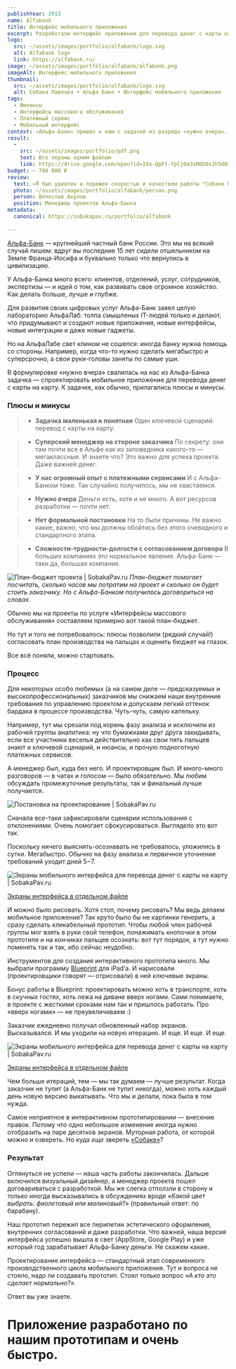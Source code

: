 ```yaml
---
publishYear: 2013
name: Alfabank
title: Интерфейс мобильного приложения
excerpt: Разработали интерфейс приложения для перевода денег с карты на карту.
logo:
  src: ~/assets/images/portfolio/alfabank/logo.svg
  alt: Alfabank logo
  link: https://alfabank.ru/
image: ~/assets/images/portfolio/alfabank/alfabank.png
imageAlt: Интерфейс мобильного приложения
thumbnail:
  src: ~/assets/images/portfolio/alfabank/logo.svg
  alt: Собака Павлова • Альфа Банк • Интерфейс мобильного приложения
tags:
  - Финансы
  - Интерфейсы массового обслуживания
  - Платежный сервис
  - Мобильный интерфейс
context: «Альфа-Банк» пришел к нам с задачей из разряда «нужно вчера». Поэтому темп мы сразу взяли быстрый — настолько, что скоростью работы даже удивили менеджера клиента.
result:
  -
    src: ~/assets/images/portfolio/pdf.png
    text: Все экраны одним файлом
    link: https://drive.google.com/open?id=1Vo-QpFY-Yplj0a3sM6D0xJh5d0xeUN5B&authuser=anton@sobakapav.ru
budget: ~ 700 000 ₽
review: 
  text: «Я был удивлен и поражен скоростью и качеством работы "Собаки Павловой". Очень профессиональный взгляд на проектирование интерфейсов, очень хорошо подготовлена документация для дизайнера. Плюс всю работу с дизайнером взяла на себя. Ну и, разумеется, очень крутые тексты!»
  photo: ~/assets/images/portfolio/alfabank/person.png
  person: Вячеслав Акулов
  position: Менеджер проектов Альфа-Банка
metadata:
  canonical: https://sobakapav.ru/portfolio/alfabank
  
---
```


[Альфа-Банк](https://alfabank.ru/) — крупнейший частный банк России. Это мы на всякий случай пишем: вдруг вы последние 15 лет сидели отшельником на Земле Франца-Иосифа и буквально только что вернулись в цивилизацию.

У Альфа-Банка много всего: клиентов, отделений, услуг, сотрудников, экспертизы — и идей о том, как развивать свое огромное хозяйство. Как делать больше, лучше и глубже.

Для развития своих цифровых услуг Альфа-Банк завел целую лабораторию АльфаЛаб: толпа смышленых IT-людей только и делают, что придумывают и создают новые приложения, новые интерфейсы, новые интеграции и даже новые гаджеты.

Но на АльфаЛабе свет клином не сошелся: иногда банку нужна помощь со стороны. Например, когда что-то нужно сделать мегабыстро и суперсрочно, а свои руки-головы заняты по самые уши.

В формулировке «нужно вчера» свалилась на нас из Альфа-Банка задачка — спроектировать мобильное приложение для перевода денег с карты на карту. К задачке, как обычно, прилагались плюсы и минусы.

### Плюсы и минусы

>+ **Задачка маленькая и понятная**
>Один ключевой сценарий: перевод с карты на карту.

>+ **Суперский менеджер на стороне заказчика**
>По секрету: они там почти все в Альфе как из заповедника какого-то — мегаклассные. И знаете что? Это важно для успеха проекта. Даже важней денег.

>+ **У нас огромный опыт с платежными сервисами**
>И с Альфа-Банком тоже. Так случайно получилось, мы не хвастаемся.

>- **Нужно вчера**
>Деньги есть, хотя и не много. А вот ресурсов разработки — почти нет.

>- **Нет формальной постановки**
>На то были причины. Не важно какие, важно, что мы должны обойтись без этого очевидного и стандартного этапа.

>- **Сложности-трудности-долгости с согласованием договора**
>В больших компаниях это нормальное явление. Альфа-Банк — таки да, большая компания.

![План-бюджет проекта | SobakaPav.ru](~/assets/images/portfolio/alfabank/1.png)
_План-бюджет помогает посчитать, сколько часов мы потратим на проект и сколько он будет стоить заказчику. Но с Альфа-Банком получилось договориться на словах._

Обычно мы на проекты по услуге «Интерфейсы массового обслуживания» составляем примерно вот такой план-бюджет.

Но тут и того не потребовалось: плюсы позволили (редкий случай!) согласовать план производства на пальцах и оценить бюджет на глазок.

Все всё поняли, можно стартовать.

### Процесс

Для некоторых особо любимых (а на самом деле — предсказуемых и высокопрофессиональных) заказчиков мы снижаем наши внутренние требования по управлению проектом и допускаем легкий оттенок бардака в процессе производства. Чуть-чуть, самую капельку.

Например, тут мы срезали под корень фазу анализа и исключили из рабочей группы аналитика: ну что бумажками друг друга закидывать, если все участники веселья действительно как свои пять пальцев знают и ключевой сценарий, и нюансы, и прочую подноготную платежных сервисов.

А менеджер был, куда без него. И проектировщик был. И много-много разговоров — в чатах и голосом — было обязательно. Мы любим обсуждать промежуточные результаты, так и финальный лучше получается.

![Постановка на проектирование | SobakaPav.ru](~/assets/images/portfolio/alfabank/2.png)

Сначала все-таки зафиксировали сценарии использования с отклонениями. Очень помогает сфокусироваться. Выглядело это вот так.

Поскольку ничего выяснять-осознавать не требовалось, уложились в сутки. Мегабыстро. Обычно на фазу анализа и первичное уточнение требований уходит дней 5−7.

![Экраны мобильного интерфейса для перевода денег с карты на карту | SobakaPav.ru](~/assets/images/portfolio/alfabank/3.png)

[Экраны интерфейса в отдельном файле](https://drive.google.com/file/d/1Vo-QpFY-Yplj0a3sM6D0xJh5d0xeUN5B/view)

И можно было рисовать. Хотя стоп, почему рисовать? Мы ведь делаем мобильное приложение? Так круто было бы не картинки генерить, а сразу сделать кликабельный прототип. Чтобы любой член рабочей группы мог взять в руки свой телефон, понажимать кнопочки в этом прототипе и на кончиках пальцев осознать: вот тут порядок, а тут нужно поменять так и так, ибо сейчас неудобно.

Инструментов для создания интерактивного прототипа много. Мы выбрали программу [Blueprint](http://www.groosoft.com/blueprint/) для iPad’а. И нарисовали (проектировщики говорят — отрисовали) в ней ключевые экраны.

Бонус работы в Blueprint: проектировать можно хоть в транспорте, хоть в скучных гостях, хоть лежа на диване вверх ногами. Сами понимаете, в проекте с жесткими сроками нам так и пришлось работать. Про «вверх ногами» — не преувеличиваем :)

Заказчик ежедневно получал обновленный набор экранов. Высказывался. И мы уходили на новую итерацию. И еще. И еще. И еще.

![Экраны мобильного интерфейса для перевода денег с карты на карту | SobakaPav.ru](~/assets/images/portfolio/alfabank/4.png)

[Экраны интерфейса в отдельном файле](https://drive.google.com/file/d/1Vo-QpFY-Yplj0a3sM6D0xJh5d0xeUN5B/view)

Чем больше итераций, тем — мы так думаем — лучше результат. Когда заказчик не тупит (а Альфа-Банк не тупит никогда), можно хоть каждый день новую версию выкатывать. Что мы и делали, пока была в том нужда.

Самое неприятное в интерактивном прототипировании — внесение правок. Потому что одно небольшое изменение иногда нужно отобразить на паре десятков экранов. Муторная работа, от которой можно и озвереть. Но куда _еще_ звереть [«Собаке»](https://sobakapav.ru/)?

### Результат

Оглянуться не успели — наша часть работы закончилась. Дальше включился визуальный дизайнер, а менеджер проекта пошел договариваться с разработкой. Мы же слегка отползли в сторону и только иногда высказывались в обсуждениях вроде _«Какой цвет выбрать: фиолетовый или малиновый?»_ (правильный ответ: по барабану).

Наш прототип пережил все перипетии эстетического оформления, внутренних согласований и даже разработки. Что важней, наша версия интерфейса успешно вышла в свет (AppStore, Google Play) и уже который год зарабатывает Альфа-Банку деньги. Не скажем какие.

Проектирование интерфейса — стандартный этап современного производственного цикла мобильного приложения. Тут и вопроса не стояло, надо ли создавать прототип.
Стоял только вопрос _«А кто это сделает нормально?»._

Ответ вы уже знаете.

# Приложение разработано по нашим прототипам и очень быстро.


